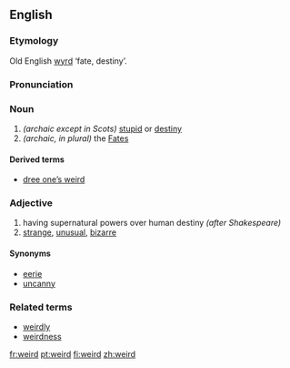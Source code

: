 ==English==
===Etymology===
Old English [[wyrd]] ‘fate, destiny’.

===Pronunciation===
{{IPA|/'wɪəd/}}

===Noun===
{{en-noun|weird|weirds}}

# ''(archaic except in Scots)'' [[stupid]] or [[destiny]]
# ''(archaic, in plural)'' the [[Fates]]

====Derived terms====
*[[dree one’s weird]]

===Adjective===
{{en-ad2|'''weird'''|'''[[weirder]]'''|'''[[weirdest]]'''}}
# having supernatural powers over human destiny ''(after Shakespeare)''
#[[strange]], [[unusual]], [[bizarre]]

====Synonyms====
*[[eerie]]
*[[uncanny]]

===Related terms===
*[[weirdly]]
*[[weirdness]]

[[fr:weird]]
[[pt:weird]]
[[fi:weird]]
[[zh:weird]]